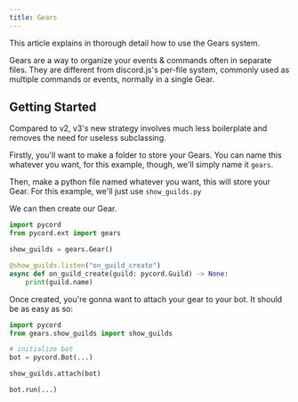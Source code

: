 ```yaml
---
title: Gears
---
```


This article explains in thorough detail how to use the Gears system.

Gears are a way to organize your events & commands often in separate files.
They are different from discord.js's per-file system, commonly used as multiple commands or events, normally in a single Gear.

## Getting Started

Compared to v2, v3's new strategy involves much less boilerplate and removes the need for useless subclassing.

Firstly, you'll want to make a folder to store your Gears. You can name this whatever you want, for this example, though, we'll simply name it `gears`.

Then, make a python file named whatever you want, this will store your Gear. For this example, we'll just use `show_guilds.py`

We can then create our Gear.

```python title="./gears/show_guilds.py"
import pycord
from pycord.ext import gears

show_guilds = gears.Gear()

@show_guilds.listen("on_guild_create")
async def on_guild_create(guild: pycord.Guild) -> None:
    print(guild.name)
```

Once created, you're gonna want to attach your gear to your bot.
It should be as easy as so:

```python title="./cogs/greetings.py"
import pycord
from gears.show_guilds import show_guilds

# initialize bot
bot = pycord.Bot(...)

show_guilds.attach(bot)

bot.run(...)
```
